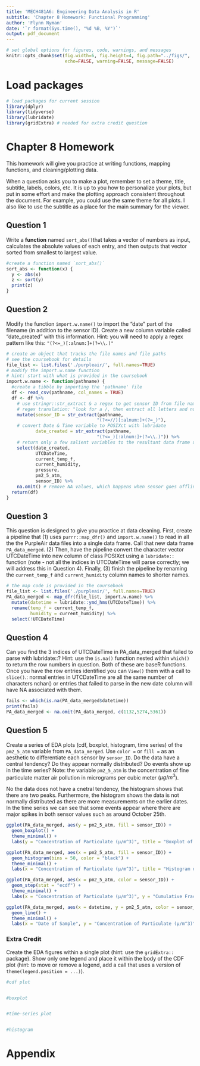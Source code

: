 ```yaml
---
title: 'MECH481A6: Engineering Data Analysis in R'
subtitle: 'Chapter 8 Homework: Functional Programming' 
author: 'Flynn Nyman'
date: '`r format(Sys.time(), "%d %B, %Y")`'
output: pdf_document
---
```


```r
# set global options for figures, code, warnings, and messages
knitr::opts_chunk$set(fig.width=6, fig.height=4, fig.path="../figs/",
                      echo=FALSE, warning=FALSE, message=FALSE)
```

# Load packages

```r
# load packages for current session
library(dplyr)
library(tidyverse) 
library(lubridate)
library(gridExtra) # needed for extra credit question
```

# Chapter 8 Homework

This homework will give you practice at writing functions, mapping functions, and cleaning/plotting data. 

When a question asks you to make a plot, remember to set a theme, title, 
subtitle, labels, colors, etc. It is up to you how to personalize your plots, 
but put in some effort and make the plotting approach consistent throughout
the document. For example, you could use the same theme for all plots. I also
like to use the subtitle as a place for the main summary for the viewer.

\newpage

## Question 1

Write a **function** named `sort_abs()`that takes a vector of numbers as input, calculates the absolute values of each entry, and then outputs that vector sorted from smallest to largest value. 

```r
#create a function named `sort_abs()`
sort_abs <- function(x) {
  y <- abs(x)
  z <- sort(y)
  print(z)
}
```

## Question 2

Modify the function `import.w.name()` to import the “date” part of the filename (in addition to the sensor ID). Create a new column variable called “date_created” with this information. Hint: you will need to apply a regex pattern like this: `"(?<=_)[:alnum:]+(?=\\.)"`

```r
# create an object that tracks the file names and file paths
# see the coursebook for details
file_list <- list.files('./purpleair/', full.names=TRUE)
# modify the import.w.name function
# hint: start with what is provided in the coursebook
import.w.name <- function(pathname) {
  #create a tibble by importing the 'pathname' file
  df <- read_csv(pathname, col_names = TRUE)
  df <- df %>%
    # use stringr::str_extract & a regex to get sensor ID from file name
    # regex translation: "look for a /, then extract all letters and numbers that follow until _"
    mutate(sensor_ID = str_extract(pathname, 
                                  "(?<=//)[:alnum:]+(?=_)"),
    # convert Date & Time variable to POSIXct with lubridate
           date_created = str_extract(pathname,
                                  "(?<=_)[:alnum:]+(?=\\.)")) %>%
    # return only a few salient variables to the resultant data frame using dplyr::select
    select(date_created,
           UTCDateTime,
           current_temp_f, 
           current_humidity, 
           pressure,
           pm2_5_atm,
           sensor_ID) %>%
    na.omit() # remove NA values, which happens when sensor goes offline
  return(df)
}
```

## Question 3
This question is designed to give you practice at data cleaning. First, create a pipeline that (1) uses `purrr::map_dfr()` and `import.w.name()` to read in  all the the PurpleAir data files into a single data frame. Call that new data frame `PA_data_merged`. (2) Then, have the pipeline convert the character vector UTCDateTime into new column of class POSIXct using a `lubridate::` function (note - not all the indices in UTCDateTime will parse correctly; we will address this in Question 4). Finally, (3) finish the pipeline by renaming the `current_temp_f` and `current_humidity` column names to shorter names.

```r
# the map code is provided in the coursebook
file_list <- list.files('./purpleair/', full.names=TRUE)
PA_data_merged <- map_dfr(file_list, import.w.name) %>%
  mutate(datetime = lubridate::ymd_hms(UTCDateTime)) %>%
  rename(temp_f = current_temp_f,
         humidity = current_humidity) %>%
  select(!UTCDateTime)
```

## Question 4
Can you find the 3 indices of UTCDateTime in PA_data_merged that failed to parse with lubridate::? Hint: use the `is.na()` function nested within `which()` to return the row numbers in question. Both of these are baseR functions. Once you have the row entries identified you can `View()` them with a call to `slice()`.: normal entries in UTCDateTime are all the same number of characters nchar() or entries that failed to parse in the new date column will have NA associated with them.
```r
fails <- which(is.na(PA_data_merged$datetime))
print(fails)
PA_data_merged <- na.omit(PA_data_merged, c(1132,5274,5361))
```

## Question 5
Create a series of EDA plots (cdf, boxplot, histogram, time series) of the `pm2_5_atm` variable from `PA_data_merged`. Use `color =` or `fill =` as an aesthetic to differentiate each sensor by `sensor_ID`. Do the data have a central tendency? Do they appear normally distributed? Do events show up in the time series?  Note: the variable `pm2_5_atm` is the concentration of fine particulate matter air pollution in micrograms per cubic meter ($\mu g/m^3$).

No the data does not have a cnetral tendency, the histogram shows that there are two peaks. Furthermore, the histogram shows the data is not normally distributed as there are more measurements on the earlier dates. In the time series we can see that some events appear where there are major spikes in both sensor values such as around October 25th. 

``` r
ggplot(PA_data_merged, aes(y = pm2_5_atm, fill = sensor_ID)) +
  geom_boxplot() +
  theme_minimal() +
  labs(y = "Concentration of Particulate (µ/m^3)", title = "Boxplot of Concentration of Particulate from different sensors")

ggplot(PA_data_merged, aes(x = pm2_5_atm, fill = sensor_ID)) +
  geom_histogram(bins = 50, color = "black") +
  theme_minimal() +
  labs(x = "Concentration of Particulate (µ/m^3)", title = "Histogram of Concentration of Particulate from different sensors")

ggplot(PA_data_merged, aes(x = pm2_5_atm, color = sensor_ID)) +
  geom_step(stat = "ecdf") +
  theme_minimal() +
  labs(x = "Concentration of Particulate (µ/m^3)", y = "Cumulative Fraction", title = "Cumulative Distribution Plot of Concentration of Particulate from different sensors")

ggplot(PA_data_merged, aes(x = datetime, y = pm2_5_atm, color = sensor_ID)) +
  geom_line() +
  theme_minimal() +
  labs(x = "Date of Sample", y = "Concentration of Particulate (µ/m^3)", title = "Time Series of Concentration of Particulate from different sensors")
```
### Extra Credit
Create the EDA figures within a single plot (hint: use the `gridExtra::` package).  Show only one legend and place it within the body of the CDF plot (hint: to move or remove a legend, add a call that uses a version of `theme(legend.position = ...)`).

```r
#cdf plot


#boxplot


#time-series plot


#histogram


```
\newpage

# Appendix

```r
```